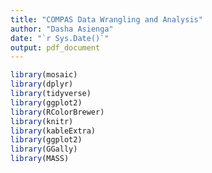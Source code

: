 ```yaml
---
title: "COMPAS Data Wrangling and Analysis"
author: "Dasha Asienga"
date: "`r Sys.Date()`"
output: pdf_document
---
```


```r
library(mosaic)
library(dplyr)
library(tidyverse)
library(ggplot2)
library(RColorBrewer)
library(knitr)
library(kableExtra)
library(ggplot2)
library(GGally)
library(MASS)
```








